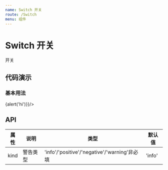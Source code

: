 ```yaml
---
name: Switch 开关
route: /Switch
menu: 组件
---
```


# Switch 开关

开关

## 代码演示

### 基本用法

<Playground>
    <Switch/>
</Playground>

<Playground>
    <Switch onClick={()=>{alert('hi')}}/>
</Playground>

<Playground>
    <Switch
        checkedChildren="开"
        unCheckedChildren="关"
    />
</Playground>

<Playground>
    <Switch
        checkedChildren="开"
        unCheckedChildren="关"
        disabled={true}
    />
</Playground>

<HappyBox code={ToggleDemoCode} title='' desc="使用按钮控制其可用性">
  <Toggle/>
</HappyBox>

<Playground>
    <Switch
        autoFocus = {true}
        defaultChecked
    />
</Playground>

## API

| 属性 | 说明     | 类型                                         | 默认值 |
| ---- | -------- | -------------------------------------------- | ------ |
| kind | 警告类型 | 'info'/'positive'/'negative'/'warning'非必填 | 'info' |